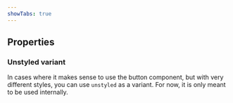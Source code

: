 ```yaml
---
showTabs: true
---
```



## Properties

<PropertiesTable props={ButtonProperties} />

### Unstyled variant

In cases where it makes sense to use the button component, but with very different styles, you can use `unstyled` as a variant. For now, it is only meant to be used internally.
